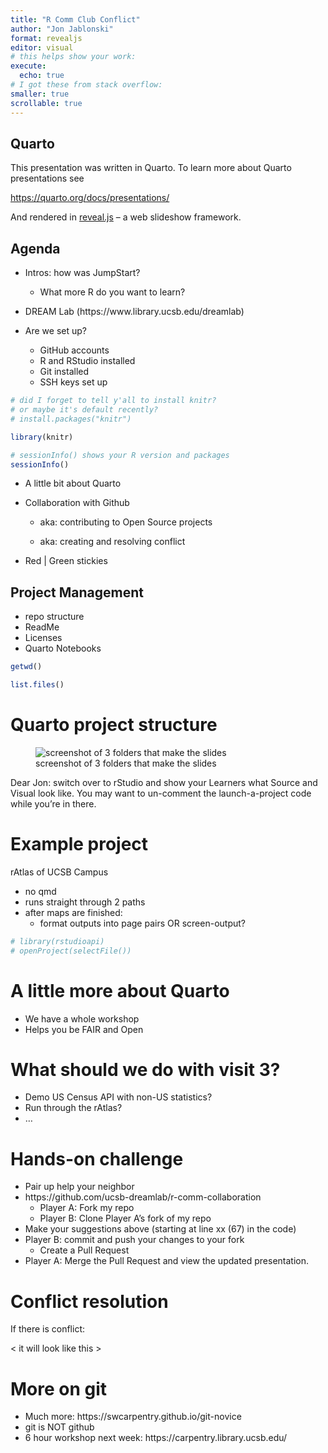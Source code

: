 ```yaml
---
title: "R Comm Club Conflict"
author: "Jon Jablonski"
format: revealjs
editor: visual
# this helps show your work:
execute:
  echo: true
# I got these from stack overflow:
smaller: true
scrollable: true
---
```


## Quarto

This presentation was written in Quarto. To learn more about Quarto presentations see


<https://quarto.org/docs/presentations/>


And rendered in [reveal.js](https://revealjs.com/) -- a web slideshow framework.

## Agenda

-   Intros: how was JumpStart?

    -   What more R do you want to learn?

-   DREAM Lab (https://www.library.ucsb.edu/dreamlab)

- Are we set up? 
    - GitHub accounts
    - R and RStudio installed
    - Git installed
    - SSH keys set up
    
```R
# did I forget to tell y'all to install knitr? 
# or maybe it's default recently?
# install.packages("knitr")

library(knitr)

# sessionInfo() shows your R version and packages
sessionInfo()

```

-   A little bit about Quarto

-   Collaboration with Github

    -   aka: contributing to Open Source projects

    -   aka: creating and resolving conflict

-   Red \| Green stickies

## Project Management

-   repo structure
-   ReadMe
-   Licenses
-   Quarto Notebooks

```r
getwd()
```

```r
list.files()
```

# Quarto project structure

![screenshot of 3 folders that make the slides](images/guts.png)

Dear Jon: switch over to rStudio and show your Learners what Source and Visual look like. You may want to un-comment the launch-a-project code while you're in there.

# Example project

rAtlas of UCSB Campus

-   no qmd
-   runs straight through 2 paths
-   after maps are finished:
    -   format outputs into page pairs OR screen-output?

```r
# library(rstudioapi)
# openProject(selectFile())
```

# A little more about Quarto

-   We have a whole workshop
-   Helps you be FAIR and Open

# What should we do with visit 3?

-   Demo US Census API with non-US statistics?
-   Run through the rAtlas?
-   ...

# Hands-on challenge

-   Pair up help your neighbor
-   https://github.com/ucsb-dreamlab/r-comm-collaboration
    -   Player A: Fork my repo
    -   Player B: Clone Player A's fork of my repo
-   Make your suggestions above (starting at line xx (67) in the code)
-   Player B: commit and push your changes to your fork
    -   Create a Pull Request
-   Player A: Merge the Pull Request and view the updated presentation.

# Conflict resolution

If there is conflict:

\< it will look like this \>

# More on git

-   Much more: https://swcarpentry.github.io/git-novice
-   git is NOT github
-   6 hour workshop next week: https://carpentry.library.ucsb.edu/
